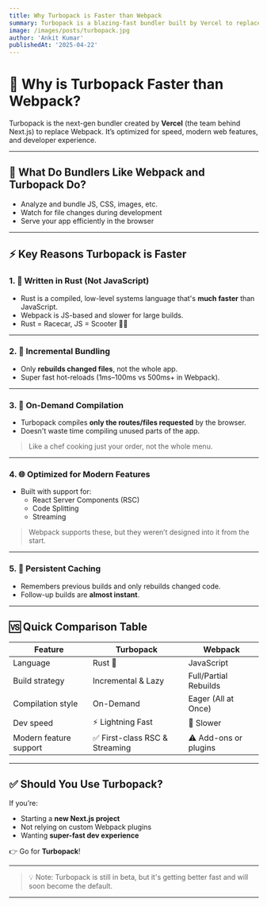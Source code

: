 ```yaml
---
title: Why Turbopack is Faster than Webpack
summary: Turbopack is a blazing-fast bundler built by Vercel to replace Webpack in Next.js. This post breaks down what makes it so fast.
image: /images/posts/turbopack.jpg
author: 'Ankit Kumar'
publishedAt: '2025-04-22'
---
```


# 🚀 Why is Turbopack Faster than Webpack?

Turbopack is the next-gen bundler created by **Vercel** (the team behind Next.js) to replace Webpack. It’s optimized for speed, modern web features, and developer experience.

---

## 🧠 What Do Bundlers Like Webpack and Turbopack Do?

- Analyze and bundle JS, CSS, images, etc.
- Watch for file changes during development
- Serve your app efficiently in the browser

---

## ⚡ Key Reasons Turbopack is Faster

### 1. 🦀 Written in Rust (Not JavaScript)
- Rust is a compiled, low-level systems language that's **much faster** than JavaScript.
- Webpack is JS-based and slower for large builds.
- Rust = Racecar, JS = Scooter 🚗💨

---

### 2. 🧩 Incremental Bundling
- Only **rebuilds changed files**, not the whole app.
- Super fast hot-reloads (1ms–100ms vs 500ms+ in Webpack).

---

### 3. 📁 On-Demand Compilation
- Turbopack compiles **only the routes/files requested** by the browser.
- Doesn't waste time compiling unused parts of the app.

> Like a chef cooking just your order, not the whole menu.

---

### 4. 🌐 Optimized for Modern Features
- Built with support for:
  - React Server Components (RSC)
  - Code Splitting
  - Streaming

> Webpack supports these, but they weren’t designed into it from the start.

---

### 5. 🧠 Persistent Caching
- Remembers previous builds and only rebuilds changed code.
- Follow-up builds are **almost instant**.

---

## 🆚 Quick Comparison Table

| Feature              | **Turbopack**              | **Webpack**              |
|----------------------|-----------------------------|---------------------------|
| Language             | Rust 🦀                    | JavaScript                |
| Build strategy       | Incremental & Lazy         | Full/Partial Rebuilds     |
| Compilation style    | On-Demand                  | Eager (All at Once)       |
| Dev speed            | ⚡ Lightning Fast           | 🐢 Slower                 |
| Modern feature support | ✅ First-class RSC & Streaming | ⚠️ Add-ons or plugins      |

---

## ✅ Should You Use Turbopack?

If you’re:
- Starting a **new Next.js project**
- Not relying on custom Webpack plugins
- Wanting **super-fast dev experience**

👉 Go for **Turbopack**!

---

> 💡 Note: Turbopack is still in beta, but it's getting better fast and will soon become the default.

---